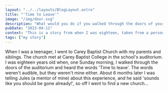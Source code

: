 ```yaml
---
layout: "../../layouts/BlogLayout.astro"
title: "'Time to Leave'"
image: "/img/door.svg"
description: "What would you do if you walked through the doors of your church one morning and heard the words 'Time to leave'?"
pubDate: "2023-04-11"
context: "This is a story from when I was eighteen, taken from a personal journal of key moments in my relationship with God."
tags: ["my story"]
---
```

When I was a teenager, I went to Carey Baptist Church with my parents and siblings. The church met at Carey Baptist College in the school's auditorium. I was eighteen years old when, one Sunday morning, I walked through the doors of the auditorium and heard the words 'Time to leave'. The words weren't audible, but they weren't mine either. About 6 months later I was telling Jules (a mentor of mine) about this experience, and he said 'sounds like you should be gone already!', so off I went to find a new church...